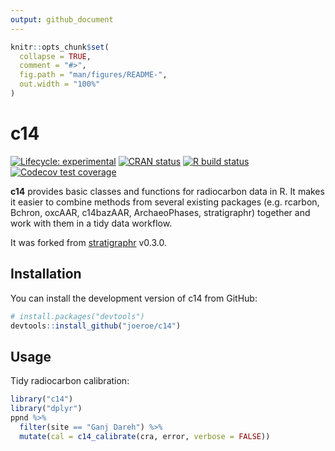 ```yaml
---
output: github_document
---
```


<!-- README.md is generated from README.Rmd. Please edit that file -->

```r
knitr::opts_chunk$set(
  collapse = TRUE,
  comment = "#>",
  fig.path = "man/figures/README-",
  out.width = "100%"
)
```

# c14

<!-- badges: start -->
[![Lifecycle: experimental](https://img.shields.io/badge/lifecycle-experimental-orange.svg)](https://www.tidyverse.org/lifecycle/#experimental)
[![CRAN status](https://www.r-pkg.org/badges/version/c14)](https://CRAN.R-project.org/package=c14)
[![R build status](https://github.com/joeroe/c14/workflows/R-CMD-check/badge.svg)](https://github.com/joeroe/c14/actions)
[![Codecov test coverage](https://codecov.io/gh/joeroe/c14/branch/master/graph/badge.svg)](https://codecov.io/gh/joeroe/c14?branch=master)
<!-- badges: end -->

**c14** provides basic classes and functions for radiocarbon data in R.
It makes it easier to combine methods from several existing packages (e.g. rcarbon, Bchron, oxcAAR, c14bazAAR, ArchaeoPhases, stratigraphr) together and work with them in a tidy data workflow.

It was forked from [stratigraphr](https://github.com/joeroe/stratigraphr) v0.3.0.

## Installation

You can install the development version of c14 from GitHub:

```r
# install.packages("devtools")
devtools::install_github("joeroe/c14")
```

## Usage

Tidy radiocarbon calibration:

```r
library("c14")
library("dplyr")
ppnd %>% 
  filter(site == "Ganj Dareh") %>% 
  mutate(cal = c14_calibrate(cra, error, verbose = FALSE))
```
